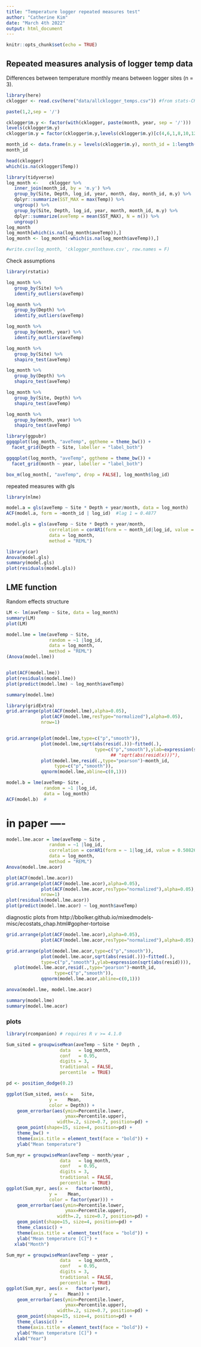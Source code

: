 ```yaml
---
title: "Temperature logger repeated measures test"
author: "Catherine Kim"
date: "March 4th 2022"
output: html_document
---
```


```r
knitr::opts_chunk$set(echo = TRUE)
```

## Repeated measures analysis of logger temp data

Differences between temperature monthly means between logger sites (n = 3).

```r
library(here)
cklogger <- read.csv(here("data/allcklogger_temps.csv")) #from stats-CKTLTemp-allsitesdepth.rmd

paste(1,2,sep = '/')

cklogger$m.y <- factor(with(cklogger, paste(month, year, sep = '/')))
levels(cklogger$m.y)
cklogger$m.y = factor(cklogger$m.y,levels(cklogger$m.y)[c(4,6,1,8,10,12,14,16,18:20,3,5,7,2,9,11,13,15,17)])

month_id <- data.frame(m.y = levels(cklogger$m.y), month_id = 1:length(levels(cklogger$m.y)))
month_id

head(cklogger)
which(is.na(cklogger$Temp))
```

```r
library(tidyverse)
log_month <-    cklogger %>% 
   inner_join(month_id, by = 'm.y') %>% 
   group_by(Site, Depth, log_id, year, month, day, month_id, m.y) %>% 
   dplyr::summarize(SST_MAX = max(Temp)) %>% 
   ungroup() %>% 
   group_by(Site, Depth, log_id, year, month, month_id, m.y) %>% 
   dplyr::summarize(aveTemp = mean(SST_MAX), N = n()) %>% 
   ungroup()
log_month
log_month[which(is.na(log_month$aveTemp)),]
log_month <- log_month[-which(is.na(log_month$aveTemp)),]

#write.csv(log_month, 'cklogger_monthave.csv', row.names = F)
```

Check assumptions

```r
library(rstatix)

log_month %>% 
   group_by(Site) %>% 
   identify_outliers(aveTemp)

log_month %>% 
   group_by(Depth) %>% 
   identify_outliers(aveTemp)

log_month %>% 
   group_by(month, year) %>% 
   identify_outliers(aveTemp)
```

```r
log_month %>% 
   group_by(Site) %>% 
   shapiro_test(aveTemp)

log_month %>% 
   group_by(Depth) %>% 
   shapiro_test(aveTemp)

log_month %>% 
   group_by(Site, Depth) %>% 
   shapiro_test(aveTemp)

log_month %>% 
   group_by(month, year) %>% 
   shapiro_test(aveTemp)

```

```r
library(ggpubr)
ggqqplot(log_month, "aveTemp", ggtheme = theme_bw()) +
  facet_grid(Depth ~ Site, labeller = "label_both")

ggqqplot(log_month, "aveTemp", ggtheme = theme_bw()) +
  facet_grid(month ~ year, labeller = "label_both")
```

```r
box_m(log_month[, "aveTemp", drop = FALSE], log_month$log_id)
```

repeated measures with gls

```r
library(nlme)

model.a = gls(aveTemp ~ Site * Depth + year/month, data = log_month)
ACF(model.a, form = ~month_id | log_id)  #lag 1 = 0.4877
```

```r
model.gls = gls(aveTemp ~ Site * Depth + year/month, 
                correlation = corAR1(form = ~ month_id|log_id, value = 0.5076),
                data = log_month,
                method = "REML")

library(car)
Anova(model.gls)
summary(model.gls)
plot(residuals(model.gls))
```

## LME function 

Random effects structure
```r
LM <- lm(aveTemp ~ Site, data = log_month)
summary(LM)
plot(LM)
```

```r
model.lme = lme(aveTemp ~ Site, 
                random = ~1 |log_id,
                data = log_month,
                method = "REML")
(Anova(model.lme))


plot(ACF(model.lme))
plot(residuals(model.lme))
plot(predict(model.lme) ~ log_month$aveTemp)

summary(model.lme)
```

```r
library(gridExtra)
grid.arrange(plot(ACF(model.lme),alpha=0.05),
             plot(ACF(model.lme,resType="normalized"),alpha=0.05),
             nrow=1)


grid.arrange(plot(model.lme,type=c("p","smooth")),
             plot(model.lme,sqrt(abs(resid(.)))~fitted(.),
                                 type=c("p","smooth"),ylab=expression(sqrt(abs(resid)))),
                                       ## "sqrt(abs(resid(x)))"),
             plot(model.lme,resid(.,type="pearson")~month_id,
                  type=c("p","smooth")),
             qqnorm(model.lme,abline=c(0,1)))
```


```r
model.b = lme(aveTemp~ Site , 
              random = ~1 |log_id, 
              data = log_month)
ACF(model.b)  #
```

# in paper ----

```r
model.lme.acor = lme(aveTemp ~ Site , 
                random = ~1 |log_id,
                correlation = corAR1(form = ~ 1|log_id, value = 0.50826),
                data = log_month,
                method = "REML")
Anova(model.lme.acor)

plot(ACF(model.lme.acor))
grid.arrange(plot(ACF(model.lme.acor),alpha=0.05),
             plot(ACF(model.lme.acor,resType="normalized"),alpha=0.05),
             nrow=1)
plot(residuals(model.lme.acor))
plot(predict(model.lme.acor) ~ log_month$aveTemp)
```

diagnostic plots from 
http://bbolker.github.io/mixedmodels-misc/ecostats_chap.html#gopher-tortoise
```r
grid.arrange(plot(ACF(model.lme.acor),alpha=0.05),
             plot(ACF(model.lme.acor,resType="normalized"),alpha=0.05),  nrow=1)

grid.arrange(plot(model.lme.acor,type=c("p","smooth")),
             plot(model.lme.acor,sqrt(abs(resid(.)))~fitted(.),
             type=c("p","smooth"),ylab=expression(sqrt(abs(resid)))),                                     
   plot(model.lme.acor,resid(.,type="pearson")~month_id,
                  type=c("p","smooth")),
             qqnorm(model.lme.acor,abline=c(0,1)))
```

```r
anova(model.lme, model.lme.acor)

summary(model.lme)
summary(model.lme.acor)
```

### plots

```r
library(rcompanion) # requires R v >= 4.1.0

Sum_sited = groupwiseMean(aveTemp ~ Site * Depth ,
                    data   = log_month,
                    conf   = 0.95,
                    digits = 3,
                    traditional = FALSE,
                    percentile  = TRUE)

pd <- position_dodge(0.2)

ggplot(Sum_sited, aes(x =   Site,
                y =    Mean,
                color = Depth)) +
    geom_errorbar(aes(ymin=Percentile.lower,
                      ymax=Percentile.upper),
                   width=.2, size=0.7, position=pd) +
    geom_point(shape=15, size=4, position=pd) +
    theme_bw() +
    theme(axis.title = element_text(face = "bold")) +
    ylab("Mean temperature")
```

```r
Sum_myr = groupwiseMean(aveTemp ~ month/year ,
                    data   = log_month,
                    conf   = 0.95,
                    digits = 3,
                    traditional = FALSE,
                    percentile  = TRUE)
ggplot(Sum_myr, aes(x =   factor(month),
                y =    Mean,
                color = factor(year))) +
    geom_errorbar(aes(ymin=Percentile.lower,
                      ymax=Percentile.upper),
                   width=.2, size=0.7, position=pd) +
    geom_point(shape=15, size=4, position=pd) +
    theme_classic() +
    theme(axis.title = element_text(face = "bold")) +
    ylab("Mean temperature [C]") +
   xlab("Month")
```

```r
Sum_myr = groupwiseMean(aveTemp ~ year ,
                    data   = log_month,
                    conf   = 0.95,
                    digits = 3,
                    traditional = FALSE,
                    percentile  = TRUE)
ggplot(Sum_myr, aes(x =   factor(year),
                y =    Mean)) +
    geom_errorbar(aes(ymin=Percentile.lower,
                      ymax=Percentile.upper),
                   width=.2, size=0.7, position=pd) +
    geom_point(shape=15, size=4, position=pd) +
    theme_classic() +
    theme(axis.title = element_text(face = "bold")) +
    ylab("Mean temperature [C]") +
   xlab("Year")
```


